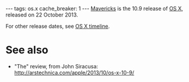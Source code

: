 ---
tags: os.x
cache_breaker: 1
---
[[Mavericks]] is the 10.9 release of [[OS X]], released on 22 October 2013.

For other release dates, see [[OS X timeline]].

= See also =

* "The" review, from John Siracusa: http://arstechnica.com/apple/2013/10/os-x-10-9/
